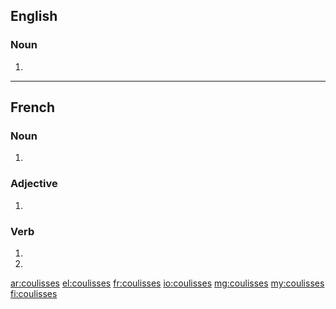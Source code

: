 ==English==

===Noun===
{{head|en|noun plural form}}

# {{plural of|coulisse|lang=en}}

----

==French==

===Noun===
{{head|fr|noun plural form|g=f}}

# {{plural of|coulisse|lang=fr}}

===Adjective===
{{fr-adj-form}}

# {{feminine plural of|coulis|lang=fr}}

===Verb===
{{fr-verb-form}}

# {{inflection of|coulisser||2|s|pres|indc|lang=fr}}
# {{inflection of|coulisser||2|s|pres|subj|lang=fr}}

[[ar:coulisses]]
[[el:coulisses]]
[[fr:coulisses]]
[[io:coulisses]]
[[mg:coulisses]]
[[my:coulisses]]
[[fi:coulisses]]